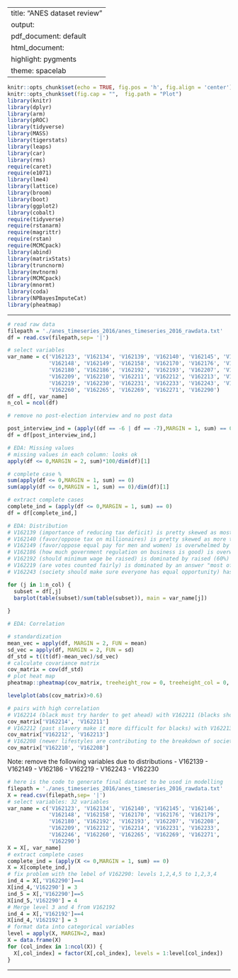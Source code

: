 
---
title: "ANES dataset review"
output:
  pdf_document: default
  html_document:
    highlight: pygments
    theme: spacelab
---

```r
knitr::opts_chunk$set(echo = TRUE, fig.pos = 'h', fig.align = 'center')
knitr::opts_chunk$set(fig.cap = "",  fig.path = "Plot")
library(knitr)
library(dplyr)
library(arm)
library(pROC)
library(tidyverse)
library(MASS)
library(tigerstats)
library(leaps)
library(car)
library(rms)
require(caret)
require(e1071)
library(lme4) 
library(lattice)
library(broom)
library(boot)
library(ggplot2)
library(cobalt)
require(tidyverse)
require(rstanarm)
require(magrittr)
require(rstan)
require(MCMCpack)
library(abind)
library(matrixStats)
library(truncnorm)
library(mvtnorm)
library(MCMCpack)
library(mnormt)
library(coda)
library(NPBayesImputeCat)
library(pheatmap)
```

* * *
```r
# read raw data
filepath = './anes_timeseries_2016/anes_timeseries_2016_rawdata.txt'
df = read.csv(filepath,sep= '|')
```

```r
# select variables
var_name = c('V162123', 'V162134', 'V162139', 'V162140', 'V162145', 'V162146',
             'V162148', 'V162149', 'V162158', 'V162170', 'V162176', 'V162179',
             'V162180', 'V162186', 'V162192', 'V162193', 'V162207', 'V162208',
             'V162209', 'V162210', 'V162211', 'V162212', 'V162213', 'V162214',
             'V162219', 'V162230', 'V162231', 'V162233', 'V162243', 'V162246',
             'V162260', 'V162265', 'V162269', 'V162271', 'V162290')
df = df[, var_name]
n_col = ncol(df)

# remove no post-election interview and no post data

post_interview_ind = (apply((df == -6 | df == -7),MARGIN = 1, sum) == 0)
df = df[post_interview_ind,]
```

```r
# EDA: Missing values
# missing values in each column: looks ok
apply(df <= 0,MARGIN = 2, sum)*100/dim(df)[1]

# complete case %
sum(apply(df <= 0,MARGIN = 1, sum) == 0)
sum(apply(df <= 0,MARGIN = 1, sum) == 0)/dim(df)[1]

# extract complete cases
complete_ind = (apply(df <= 0,MARGIN = 1, sum) == 0)
df = df[complete_ind,]
```

```r
# EDA: Distribution
# V162139 (importance of reducing tax deficit) is pretty skewed as most people answered extremely important and very important
# V162140 (favor/oppose tax on millionaires) is pretty skewed as more than 60% of people answered favor
# V162149 (favor/oppose equal pay for men and women) is overwhelmed by favor response (>80%)
# V162186 (how much government regulation on business is good) is overwhelmed (~60%) by the middle response (a moderate amount) which is kind of a easy-going answer.
# V162192 (should minimum wage be raised) is dominated by raised (60%) and kept the same (30%) so the other two options are rare cases (lowered or eliminated)
# V162219 (are votes counted fairly) is dominated by an answer "most of the time" (50-60%)
# V162243 (society should make sure everyone has equal opportunity) has a pretty predictable and boring answer - most of them answered agree strongly or agree somewhat. <10% of people disagreed.

for (j in 1:n_col) {
  subset = df[,j]
  barplot(table(subset)/sum(table(subset)), main = var_name[j])
  
}
```


```r
# EDA: Correlation

# standardization
mean_vec = apply(df, MARGIN = 2, FUN = mean)
sd_vec = apply(df, MARGIN = 2, FUN = sd)
df_std = t((t(df)-mean_vec)/sd_vec)
# calculate covariance matrix
cov_matrix = cov(df_std)
# plot heat map
pheatmap::pheatmap(cov_matrix, treeheight_row = 0, treeheight_col = 0, breaks = seq(-1,1,length.out = 100), fontsize = 15)

levelplot(abs(cov_matrix)>0.6)
```

```r
# pairs with high correlation
# V162214 (black must try harder to get ahead) with V162211 (blacks should work way up without special favors: cor = 0.6713 -> pick V162214 and remove V162211
cov_matrix['V162214', 'V162211']
# V162212 (past slavery make it more difficult for blacks) with V162213 (blacks have gotten less than deserve): cor = 0.6845 -> pick V162212 and remove V162213
cov_matrix['V162212', 'V162213']
# V162208 (newer lifestyles are contributing to the breakdown of society) with V162210 (less problem if put more emphasis on traditional family ties: cor = 0.6182 -> keep V162208 and remove V162210
cov_matrix['V162210', 'V162208']
```

Note: remove the following variables due to distributions
- V162139
- V162149
- V162186
- V162219
- V162243
- V162230

```r
# here is the code to generate final dataset to be used in modelling
filepath = './anes_timeseries_2016/anes_timeseries_2016_rawdata.txt'
X = read.csv(filepath,sep= '|')
# select variables: 32 variables
var_name = c('V162123', 'V162134', 'V162140', 'V162145', 'V162146',
             'V162148', 'V162158', 'V162170', 'V162176', 'V162179',
             'V162180', 'V162192', 'V162193', 'V162207', 'V162208',
             'V162209', 'V162212', 'V162214', 'V162231', 'V162233', 
             'V162246', 'V162260', 'V162265', 'V162269', 'V162271', 
             'V162290')
X = X[, var_name]
# extract complete cases
complete_ind = (apply(X <= 0,MARGIN = 1, sum) == 0)
X = X[complete_ind,]
# fix problem with the lebel of V162290: levels 1,2,4,5 to 1,2,3,4
ind_4 = X[,'V162290']==4
X[ind_4,'V162290'] = 3
ind_5 = X[,'V162290']==5
X[ind_5,'V162290'] = 4
# Merge level 3 and 4 from V162192
ind_4 = X[,'V162192']==4
X[ind_4,'V162192'] = 3
# format data into categorical variables
level = apply(X, MARGIN=2, max)
X = data.frame(X)
for (col_index in 1:ncol(X)) {
  X[,col_index] = factor(X[,col_index], levels = 1:level[col_index])
}
```

* * *



